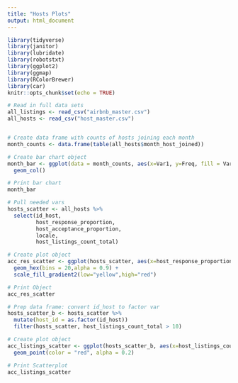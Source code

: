 ```yaml
---
title: "Hosts Plots"
output: html_document
---
```


```r
library(tidyverse)
library(janitor)
library(lubridate)
library(robotstxt)
library(ggplot2)
library(ggmap)
library(RColorBrewer)
library(car)
knitr::opts_chunk$set(echo = TRUE)
```


```r
# Read in full data sets
all_listings <- read_csv("airbnb_master.csv")
all_hosts <- read_csv("host_master.csv")
```


```r

```


```r
# Create data frame with counts of hosts joining each month
month_counts <- data.frame(table(all_hosts$month_host_joined))

# Create bar chart object
month_bar <- ggplot(data = month_counts, aes(x=Var1, y=Freq, fill = Var1)) +
  geom_col()

# Print bar chart
month_bar
```


```r
# Pull needed vars
hosts_scatter <- all_hosts %>%
  select(id_host,
         host_response_proportion,
         host_acceptance_proportion,
         locale,
         host_listings_count_total) 

# Create plot object
acc_res_scatter <- ggplot(hosts_scatter, aes(x=host_response_proportion, y=host_acceptance_proportion)) +
  geom_hex(bins = 20,alpha = 0.9) + 
  scale_fill_gradient2(low="yellow",high="red")

# Print Object
acc_res_scatter
```


```r
# Prep data frame: convert id_host to factor var
hosts_scatter_b <- hosts_scatter %>%
  mutate(host_id = as.factor(id_host))
  filter(hosts_scatter, host_listings_count_total > 10)

# Create plot object
acc_listings_scatter <- ggplot(hosts_scatter_b, aes(x=host_listings_count_total, y=host_acceptance_proportion)) +
  geom_point(color = "red", alpha = 0.2) 

# Print Scatterplot
acc_listings_scatter
```





















